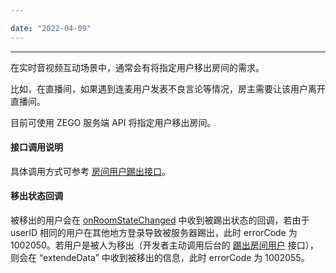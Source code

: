 ```yaml
---

date: "2022-04-09"
---
```


<Title>如何将指定用户移出房间？</Title>



- - -

在实时音视频互动场景中，通常会有将指定用户移出房间的需求。

比如，在直播间，如果遇到连麦用户发表不良言论等情况，房主需要让该用户离开直播间。

目前可使用 ZEGO 服务端 API 将指定用户移出房间。

#### 接口调用说明

具体调用方式可参考 [房间用户踢出接口](https://doc-zh.zego.im/article/8784)。

#### 移出状态回调

被移出的用户会在 [onRoomStateChanged](https://doc-zh.zego.im/article/api?doc=Express_Video_SDK_API~Java_android~class~im-zego-zegoexpress-callback-i-zego-event-handler#on-room-state-changed) 中收到被踢出状态的回调，若由于 userID 相同的用户在其他地方登录导致被服务器踢出，此时 errorCode 为 1002050。若用户是被人为移出（开发者主动调用后台的 [踢出房间用户](https://doc-zh.zego.im/article/8784) 接口），则会在 “extendeData” 中收到被移出的信息，此时 errorCode 为 1002055。
